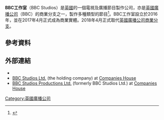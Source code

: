 '''BBC工作室'''（BBC Studios）是[[英國|英國]]的一個電視及廣播節目製作公司，亦是[[英國廣播公司|英國廣播公司]]（BBC）的商業分支之一，製作多種類型的節目<ref>{{cite news|url=http://www.broadcastnow.co.uk/news/bbc-studios-takes-shape/5098564.article|title=BBC Studios takes shape|work=[[Broadcast_(magazine)|Broadcast]]|first=Hannah|last=Gannagé-Stewart|date=7 January 2016|accessdate=2021-01-01|archive-date=2018-06-22|archive-url=https://web.archive.org/web/20180622032701/https://www.broadcastnow.co.uk/news/bbc-studios-takes-shape/5098564.article|dead-url=no}}</ref>。BBC工作室設立於2016年，並在2017年4月正式成為商業實體。2018年4月正式取代[[英國廣播公司商業分支|英國廣播公司商業分支]]。
==參考資料==
{{reflist}}
==外部連結==
* {{Official website|https://www.bbcstudios.com/}}
* [https://beta.companieshouse.gov.uk/company/04463546 BBC Studios Ltd.] {{Wayback|url=https://beta.companieshouse.gov.uk/company/04463546 |date=20200924224547 }} (the holding company) at [[Companies_House|Companies House]]
* [https://beta.companieshouse.gov.uk/company/09463829 BBC Studios Productions Ltd.] {{Wayback|url=https://beta.companieshouse.gov.uk/company/09463829 |date=20200813150535 }} (formerly BBC Studios Ltd.) at [[Companies_House|Companies House]]
{{BBC}}
[[Category:英國廣播公司|Category:英國廣播公司]]